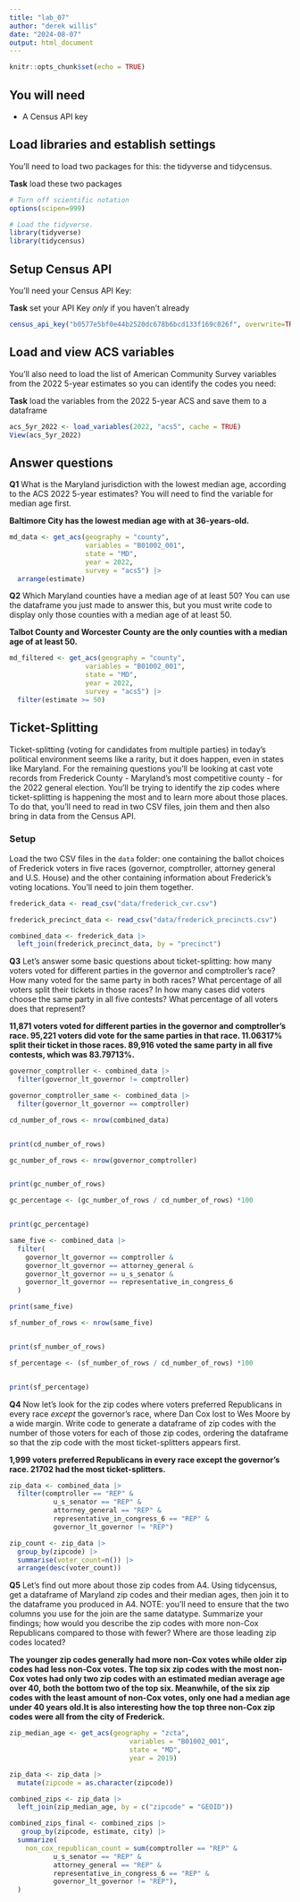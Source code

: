 ```yaml
---
title: "lab_07"
author: "derek willis"
date: "2024-08-07"
output: html_document
---
```


```r
knitr::opts_chunk$set(echo = TRUE)
```

## You will need

-   A Census API key

## Load libraries and establish settings

You'll need to load two packages for this: the tidyverse and tidycensus.

**Task** load these two packages

```r
# Turn off scientific notation
options(scipen=999)

# Load the tidyverse.
library(tidyverse)
library(tidycensus)
```

## Setup Census API

You'll need your Census API Key:

**Task** set your API Key *only* if you haven't already

```r
census_api_key("b0577e5bf0e44b2520dc678b6bcd133f169c026f", overwrite=TRUE)
```

## Load and view ACS variables

You'll also need to load the list of American Community Survey variables from the 2022 5-year estimates so you can identify the codes you need:

**Task** load the variables from the 2022 5-year ACS and save them to a dataframe

```r
acs_5yr_2022 <- load_variables(2022, "acs5", cache = TRUE)
View(acs_5yr_2022)
```


## Answer questions

**Q1** What is the Maryland jurisdiction with the lowest median age, according to the ACS 2022 5-year estimates? You will need to find the variable for median age first.

**Baltimore City has the lowest median age with at 36-years-old.**

```r
md_data <- get_acs(geography = "county", 
                   variables = "B01002_001", 
                   state = "MD", 
                   year = 2022, 
                   survey = "acs5") |>
  arrange(estimate)
```

**Q2** Which Maryland counties have a median age of at least 50? You can use the dataframe you just made to answer this, but you must write code to display only those counties with a median age of at least 50.

**Talbot County and Worcester County are the only counties with a median age of at least 50. **

```r
md_filtered <- get_acs(geography = "county", 
                   variables = "B01002_001", 
                   state = "MD", 
                   year = 2022, 
                   survey = "acs5") |>
  filter(estimate >= 50)
```

## Ticket-Splitting

Ticket-splitting (voting for candidates from multiple parties) in today's political environment seems like a rarity, but it does happen, even in states like Maryland. For the remaining questions you'll be looking at cast vote records from Frederick County - Maryland's most competitive county - for the 2022 general election. You'll be trying to identify the zip codes where ticket-splitting is happening the most and to learn more about those places. To do that, you'll need to read in two CSV files, join them and then also bring in data from the Census API.

### Setup

Load the two CSV files in the `data` folder: one containing the ballot choices of Frederick voters in five races (governor, comptroller, attorney general and U.S. House) and the other containing information about Frederick's voting locations. You'll need to join them together.

```r
frederick_data <- read_csv("data/frederick_cvr.csv")
```

```r
frederick_precinct_data <- read_csv("data/frederick_precincts.csv")
```

```r
combined_data <- frederick_data |>
  left_join(frederick_precinct_data, by = "precinct")
```


**Q3** Let's answer some basic questions about ticket-splitting: how many voters voted for different parties in the governor and comptroller's race? How many voted for the same party in both races? What percentage of all voters split their tickets in those races? In how many cases did voters choose the same party in all five contests? What percentage of all voters does that represent?

**11,871 voters voted for different parties in the governor and comptroller's race. 95,221 voters did vote for the same parties in that race. 11.06317% split their ticket in those races. 89,916 voted the same party in all five contests, which was 83.79713%.  **

```r
governor_comptroller <- combined_data |>
  filter(governor_lt_governor != comptroller)
```

```r
governor_comptroller_same <- combined_data |>
  filter(governor_lt_governor == comptroller)
```

```r
cd_number_of_rows <- nrow(combined_data)


print(cd_number_of_rows)
```
```r
gc_number_of_rows <- nrow(governor_comptroller)


print(gc_number_of_rows)
```

```r
gc_percentage <- (gc_number_of_rows / cd_number_of_rows) *100


print(gc_percentage)

```

```r
same_five <- combined_data |>
  filter(
    governor_lt_governor == comptroller &
    governor_lt_governor == attorney_general &
    governor_lt_governor == u_s_senator &
    governor_lt_governor == representative_in_congress_6
  )

print(same_five)
```

```r
sf_number_of_rows <- nrow(same_five)


print(sf_number_of_rows)
```

```r
sf_percentage <- (sf_number_of_rows / cd_number_of_rows) *100


print(sf_percentage)

```

**Q4** Now let's look for the zip codes where voters preferred Republicans in every race *except* the governor's race, where Dan Cox lost to Wes Moore by a wide margin. Write code to generate a dataframe of zip codes with the number of those voters for each of those zip codes, ordering the dataframe so that the zip code with the most ticket-splitters appears first.

**1,999 voters preferred Republicans in every race except the governor's race. 21702 had the most ticket-splitters.**

```r
zip_data <- combined_data |>
  filter(comptroller == "REP" &
           u_s_senator == "REP" &
           attorney_general == "REP" &
           representative_in_congress_6 == "REP" &
           governor_lt_governor != "REP") 

zip_count <- zip_data |>
  group_by(zipcode) |>
  summarise(voter_count=n()) |>
  arrange(desc(voter_count))
```

**Q5** Let's find out more about those zip codes from A4. Using tidycensus, get a dataframe of Maryland zip codes and their median ages, then join it to the dataframe you produced in A4. NOTE: you'll need to ensure that the two columns you use for the join are the same datatype. Summarize your findings; how would you describe the zip codes with more non-Cox Republicans compared to those with fewer? Where are those leading zip codes located?

**The younger zip codes generally had more non-Cox votes while older zip codes had less non-Cox votes. The top six zip codes with the most non-Cox votes had only two zip codes with an estimated median average age over 40, both the bottom two of the top six. Meanwhile, of the six zip codes with the least amount of non-Cox votes, only one had a median age under 40 years old.It is also interesting how the top three non-Cox zip codes were all from the city of Frederick.  **

```r
zip_median_age <- get_acs(geography = "zcta",
                              variables = "B01002_001", 
                              state = "MD", 
                              year = 2019)
```


```r
zip_data <- zip_data |>
  mutate(zipcode = as.character(zipcode)) 
```


```r
combined_zips <- zip_data |>
  left_join(zip_median_age, by = c("zipcode" = "GEOID"))
```

```r
combined_zips_final <- combined_zips |>
   group_by(zipcode, estimate, city) |>
  summarize(
    non_cox_republican_count = sum(comptroller == "REP" &
           u_s_senator == "REP" &
           attorney_general == "REP" &
           representative_in_congress_6 == "REP" &
           governor_lt_governor != "REP"),
  )
  
```




